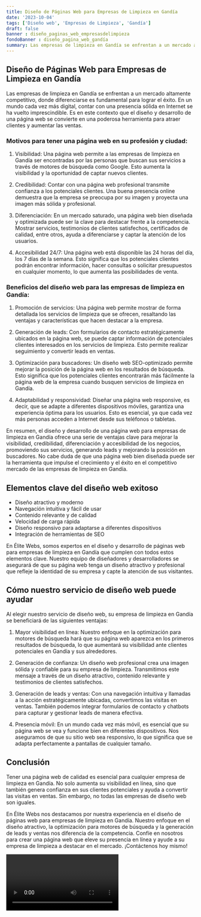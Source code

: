 ```yaml
---
title: Diseño de Páginas Web para Empresas de Limpieza en Gandía
date: '2023-10-04'
tags: ['Diseño web', 'Empresas de Limpieza', 'Gandía']
draft: false
banner : diseño_paginas_web_empresasdelimpieza
fondoBanner : diseño_pagina_web_gandía
summary: Las empresas de limpieza en Gandía se enfrentan a un mercado altamente competitivo, donde diferenciarse es fundamental para lograr el éxito. En un mundo cada vez más digital, contar con una presencia sólida en Internet se ha vuelto imprescindible. Es en este contexto que el diseño y desarrollo de una página web se convierte en una poderosa herramienta para atraer clientes y aumentar las ventas.
---
```


## Diseño de Páginas Web para Empresas de Limpieza en Gandía

Las empresas de limpieza en Gandía se enfrentan a un mercado altamente competitivo, donde diferenciarse es fundamental para lograr el éxito. En un mundo cada vez más digital, contar con una presencia sólida en Internet se ha vuelto imprescindible. Es en este contexto que el diseño y desarrollo de una página web se convierte en una poderosa herramienta para atraer clientes y aumentar las ventas.

### Motivos para tener una página web en su profesión y ciudad: 

1. Visibilidad: Una página web permite a las empresas de limpieza en Gandía ser encontradas por las personas que buscan sus servicios a través de motores de búsqueda como Google. Esto aumenta la visibilidad y la oportunidad de captar nuevos clientes.

2. Credibilidad: Contar con una página web profesional transmite confianza a los potenciales clientes. Una buena presencia online demuestra que la empresa se preocupa por su imagen y proyecta una imagen más sólida y profesional.

3. Diferenciación: En un mercado saturado, una página web bien diseñada y optimizada puede ser la clave para destacar frente a la competencia. Mostrar servicios, testimonios de clientes satisfechos, certificados de calidad, entre otros, ayuda a diferenciarse y captar la atención de los usuarios.

4. Accesibilidad 24/7: Una página web está disponible las 24 horas del día, los 7 días de la semana. Esto significa que los potenciales clientes podrán encontrar información, hacer consultas o solicitar presupuestos en cualquier momento, lo que aumenta las posibilidades de venta.

### Beneficios del diseño web para las empresas de limpieza en Gandía:

1. Promoción de servicios: Una página web permite mostrar de forma detallada los servicios de limpieza que se ofrecen, resaltando las ventajas y características que hacen destacar a la empresa.

2. Generación de leads: Con formularios de contacto estratégicamente ubicados en la página web, se puede captar información de potenciales clientes interesados en los servicios de limpieza. Esto permite realizar seguimiento y convertir leads en ventas.

3. Optimización para buscadores: Un diseño web SEO-optimizado permite mejorar la posición de la página web en los resultados de búsqueda. Esto significa que los potenciales clientes encontrarán más fácilmente la página web de la empresa cuando busquen servicios de limpieza en Gandía.

4. Adaptabilidad y responsividad: Diseñar una página web responsive, es decir, que se adapte a diferentes dispositivos móviles, garantiza una experiencia óptima para los usuarios. Esto es esencial, ya que cada vez más personas acceden a Internet desde sus teléfonos o tabletas.

En resumen, el diseño y desarrollo de una página web para empresas de limpieza en Gandía ofrece una serie de ventajas clave para mejorar la visibilidad, credibilidad, diferenciación y accesibilidad de los negocios, promoviendo sus servicios, generando leads y mejorando la posición en buscadores. No cabe duda de que una página web bien diseñada puede ser la herramienta que impulse el crecimiento y el éxito en el competitivo mercado de las empresas de limpieza en Gandía.

<GifSeo />

<Cta />

## Elementos clave del diseño web exitoso

- Diseño atractivo y moderno
- Navegación intuitiva y fácil de usar
- Contenido relevante y de calidad
- Velocidad de carga rápida
- Diseño responsivo para adaptarse a diferentes dispositivos
- Integración de herramientas de SEO

En Élite Webs, somos expertos en el diseño y desarrollo de páginas web para empresas de limpieza en Gandía que cumplen con todos estos elementos clave. Nuestro equipo de diseñadores y desarrolladores se asegurará de que su página web tenga un diseño atractivo y profesional que refleje la identidad de su empresa y capte la atención de sus visitantes.

## Cómo nuestro servicio de diseño web puede ayudar

Al elegir nuestro servicio de diseño web, su empresa de limpieza en Gandía se beneficiará de las siguientes ventajas:

1. Mayor visibilidad en línea: Nuestro enfoque en la optimización para motores de búsqueda hará que su página web aparezca en los primeros resultados de búsqueda, lo que aumentará su visibilidad ante clientes potenciales en Gandía y sus alrededores.

2. Generación de confianza: Un diseño web profesional crea una imagen sólida y confiable para su empresa de limpieza. Transmitimos este mensaje a través de un diseño atractivo, contenido relevante y testimonios de clientes satisfechos.

3. Generación de leads y ventas: Con una navegación intuitiva y llamadas a la acción estratégicamente ubicadas, convertimos las visitas en ventas. También podemos integrar formularios de contacto y chatbots para capturar y gestionar leads de manera efectiva.

4. Presencia móvil: En un mundo cada vez más móvil, es esencial que su página web se vea y funcione bien en diferentes dispositivos. Nos aseguramos de que su sitio web sea responsivo, lo que significa que se adapta perfectamente a pantallas de cualquier tamaño.

## Conclusión

Tener una página web de calidad es esencial para cualquier empresa de limpieza en Gandía. No solo aumenta su visibilidad en línea, sino que también genera confianza en sus clientes potenciales y ayuda a convertir las visitas en ventas. Sin embargo, no todas las empresas de diseño web son iguales.

En Élite Webs nos destacamos por nuestra experiencia en el diseño de páginas web para empresas de limpieza en Gandía. Nuestro enfoque en el diseño atractivo, la optimización para motores de búsqueda y la generación de leads y ventas nos diferencia de la competencia. Confíe en nosotros para crear una página web que eleve su presencia en línea y ayude a su empresa de limpieza a destacar en el mercado. ¡Contáctenos hoy mismo!

<Video />

<CtaBot job='Empresas de Limpieza' city='Gandía'/>

<Gmaps query='Gandía+españa+maps' />
